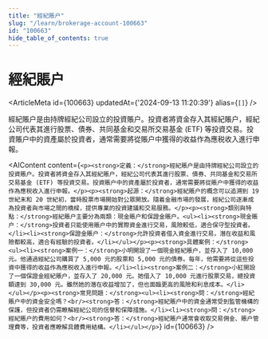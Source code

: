 ```yaml
---
title: "經紀賬户"
slug: "/learn/brokerage-account-100663"
id: "100663"
hide_table_of_contents: true
---
```



# 經紀賬户

<ArticleMeta id={100663} updatedAt={'2024-09-13 11:20:39'} alias={`[]`} />
<div className='border-solid border-b border-t-0 my-4 border-[var(--ifm-color-gray-300)]' />

經紀賬户是由持牌經紀公司設立的投資賬户。投資者將資金存入其經紀賬户，經紀公司代表其進行股票、債券、共同基金和交易所交易基金 (ETF) 等投資交易。投資賬户中的資產屬於投資者，通常需要將從賬户中獲得的收益作為應税收入進行申報。

<AIContent content={`<p><strong>定義：</strong>經紀賬户是由持牌經紀公司設立的投資賬户。投資者將資金存入其經紀賬户，經紀公司代表其進行股票、債券、共同基金和交易所交易基金 (ETF) 等投資交易。投資賬户中的資產屬於投資者，通常需要將從賬户中獲得的收益作為應税收入進行申報。</p><p><strong>起源：</strong>經紀賬户的概念可以追溯到 19 世紀末和 20 世紀初，當時股票市場開始對公眾開放。隨着金融市場的發展，經紀公司逐漸成為投資者與市場之間的橋樑，提供專業的投資建議和交易服務。</p><p><strong>類別與特點：</strong>經紀賬户主要分為兩類：現金賬户和保證金賬户。<ul><li><strong>現金賬户：</strong>投資者只能使用賬户中的實際資金進行交易，風險較低，適合保守型投資者。</li><li><strong>保證金賬户：</strong>允許投資者借入資金進行交易，潛在收益和風險都較高，適合有經驗的投資者。</li></ul></p><p><strong>具體案例：</strong><ul><li><strong>案例一：</strong>小明開設了一個現金經紀賬户，並存入了 10,000 元。他通過經紀公司購買了 5,000 元的股票和 5,000 元的債券。每年，他需要將從這些投資中獲得的收益作為應税收入進行申報。</li><li><strong>案例二：</strong>小紅開設了一個保證金經紀賬户，並存入了 20,000 元。她借入了 10,000 元進行股票交易，總投資額達到 30,000 元。雖然她的潛在收益增加了，但也面臨更高的風險和利息成本。</li></ul></p><p><strong>常見問題：</strong><ul><li><strong>問：</strong>經紀賬户中的資金安全嗎？<br/><strong>答：</strong>經紀賬户中的資金通常受到監管機構的保護，但投資者仍需瞭解經紀公司的信譽和保障措施。</li><li><strong>問：</strong>經紀賬户的費用如何？<br/><strong>答：</strong>經紀賬户通常會收取交易佣金、賬户管理費等，投資者應瞭解具體費用結構。</li></ul></p>`} id={100663} />
